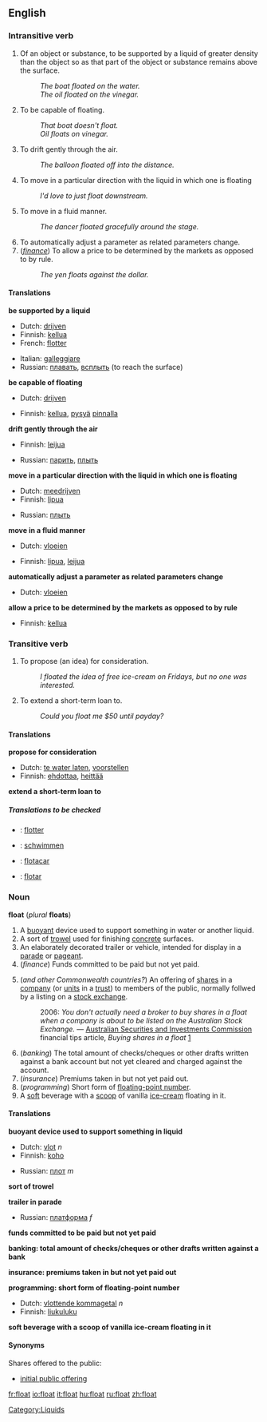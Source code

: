 ==English==

===Intransitive verb===
{{en-infl-reg-consonant|float|||}}

#Of an object or substance, to be supported by a liquid of greater density than the object so as that part of the object or substance remains above the surface.
#:''The boat floated on the water.''
#:''The oil floated on the vinegar.''
#To be capable of floating.
#:''That boat doesn't float.''
#:''Oil floats on vinegar.''
#To drift gently through the air.
#:''The balloon floated off into the distance.''
#To move in a particular direction with the liquid in which one is floating
#:''I'd love to just float downstream.''
#To move in a fluid manner.
#:''The dancer floated gracefully around the stage.''
#To automatically adjust a parameter as related parameters change.
#(''[[finance]]'') To allow a price to be determined by the markets as opposed to by rule.
#:''The yen floats against the dollar.''

====Translations====

'''be supported by a liquid'''
{{top}}
*Dutch: [[drijven]]
*Finnish: [[kellua]]
*French: [[flotter]]
{{mid}}
*Italian: [[galleggiare]]
*Russian: [[плавать]], [[всплыть]] (to reach the surface)
{{bottom}}

'''be capable of floating'''
{{top}}
*Dutch: [[drijven]]
{{mid}}
*Finnish: [[kellua]], [[pysyä]] [[pinta|pinnalla]]
{{bottom}}

'''drift gently through the air'''
{{top}}
*Finnish: [[leijua]]
{{mid}}
*Russian: [[парить]], [[плыть]]
{{bottom}}

'''move in a particular direction with the liquid in which one is floating'''
{{top}}
*Dutch: [[meedrijven]]
*Finnish: [[lipua]]
{{mid}}
*Russian: [[плыть]]
{{bottom}}

'''move in a fluid manner'''
{{top}}
*Dutch: [[vloeien]]
{{mid}}
*Finnish: [[lipua]], [[leijua]]
{{bottom}}

'''automatically adjust a parameter as related parameters change'''
{{top}}
*Dutch: [[vloeien]]
{{mid}}
{{bottom}}

'''allow a price to be determined by the markets as opposed to by rule'''
{{top}}
*Finnish: [[kellua]]
{{mid}}
{{bottom}}

===Transitive verb===
{{en-infl-reg-consonant|float|||}}

#To propose (an idea) for consideration.
#:''I floated the idea of free ice-cream on Fridays, but no one was interested.''
#To extend a short-term loan to.
#:''Could you float me $50 until payday?''

====Translations====

'''propose for consideration'''
{{top}}
*Dutch: [[te water laten]], [[voorstellen]]
*Finnish: [[ehdottaa]], [[heittää]]
{{mid}}
{{bottom}}

'''extend a short-term loan to'''
{{top}}
{{mid}}
{{bottom}}

=====Translations to be checked=====
<!--Remove this section once all of the translations below have been moved into the tables above.-->
{{checktrans}}

*{{ttbc|French}}: [[flotter]]
*{{ttbc|German}}: [[schwimmen]]
*{{ttbc|Ido}}: [[flotacar]]
*{{ttbc|Spanish}}: [[flotar]]

===Noun===
'''float''' (''plural'' '''floats''')

#A [[buoyant]] device used to support something in water or another liquid.
#A sort of [[trowel]] used for finishing [[concrete]] surfaces.
#An elaborately decorated trailer or vehicle, intended for display in a [[parade]] or [[pageant]].
#(''finance'') Funds committed to be paid but not yet paid.
# {{finance}} {{AU}} (''and other Commonwealth countries?'') An offering of [[share]]s in a [[company]] (or [[unit]]s in a [[trust]]) to members of the public, normally follwed by a listing on a [[stock exchange]].
#: 2006: ''You don't actually need a broker to buy shares in a float when a company is about to be listed on the Australian Stock Exchange.'' &mdash; [[w:Australian Securities and Investments Commission|Australian Securities and Investments Commission]] financial tips article, ''Buying shares in a float'' [http://www.fido.asic.gov.au/fido/fido.nsf/print/Buying+shares+in+a+float?opendocument]
#(''banking'') The total amount of checks/cheques or other drafts written against a bank account but not yet cleared and charged against the account.
#(''insurance'') Premiums taken in but not yet paid out.
#(''programming'') Short form of [[floating-point number]].
#A [[soft]] beverage with a [[scoop]] of vanilla [[ice-cream]] floating in it.

====Translations====

'''buoyant device used to support something in liquid'''
{{top}}
*Dutch: [[vlot]] ''n''
*Finnish: [[koho]]
{{mid}}
*Russian: [[плот]] ''m''
{{bottom}}

'''sort of trowel'''
{{top}}
{{mid}}
{{bottom}}

'''trailer in parade'''
{{top}}
{{mid}}
*Russian: [[платформа]] ''f''
{{bottom}}

'''funds committed to be paid but not yet paid'''
{{top}}
{{mid}}
{{bottom}}

'''banking: total amount of checks/cheques or other drafts written against a bank'''
{{top}}
{{mid}}
{{bottom}}

'''insurance: premiums taken in but not yet paid out'''
{{top}}
{{mid}}
{{bottom}}

'''programming: short form of floating-point number'''
{{top}}
*Dutch: [[vlottende kommagetal]] ''n''
*Finnish: [[liukuluku]]
{{mid}}
{{bottom}}

'''soft beverage with a scoop of vanilla ice-cream floating in it'''
{{top}}
{{mid}}
{{bottom}}

====Synonyms====
Shares offered to the public:
* [[initial public offering]]

[[Category:Liquids]]

[[fr:float]]
[[io:float]]
[[it:float]]
[[hu:float]]
[[ru:float]]
[[zh:float]]